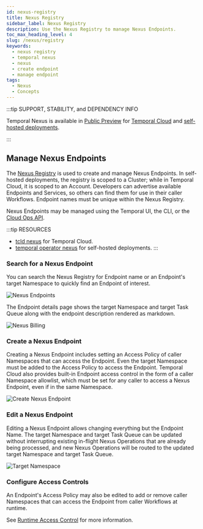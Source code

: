 ```yaml
---
id: nexus-registry
title: Nexus Registry
sidebar_label: Nexus Registry
description: Use the Nexus Registry to manage Nexus Endpoints.
toc_max_heading_level: 4
slug: /nexus/registry
keywords:
  - nexus registry
  - temporal nexus
  - nexus
  - create endpoint
  - manage endpoint
tags:
  - Nexus
  - Concepts
---
```


:::tip SUPPORT, STABILITY, and DEPENDENCY INFO

Temporal Nexus is available in [Public Preview](/evaluate/development-production-features/release-stages#public-preview) for [Temporal Cloud](/cloud/nexus) and [self-hosted deployments](/production-deployment/self-hosted-guide/nexus).

:::

## Manage Nexus Endpoints

The [Nexus Registry](/glossary#nexus-registry) is used to create and manage Nexus Endpoints.
In self-hosted deployments, the registry is scoped to a Cluster; while in Temporal Cloud, it is scoped to an Account.
Developers can advertise available Endpoints and Services, so others can find them for use in their caller Workflows.
Endpoint names must be unique within the Nexus Registry.

Nexus Endpoints may be managed using the Temporal UI, the CLI, or the [Cloud Ops API](/ops).

:::tip RESOURCES
- [tcld nexus](/cloud/tcld/nexus) for Temporal Cloud.
- [temporal operator nexus](/cli/operator#nexus) for self-hosted deployments.
:::

### Search for a Nexus Endpoint


You can search the Nexus Registry for Endpoint name or an Endpoint's target Namespace to quickly find an Endpoint of interest.

![Nexus Endpoints](/img/nexus/nexus-endpoints-ss.png)

The Endpoint details page shows the target Namespace and target Task Queue along with the endpoint description rendered as markdown.

![Nexus Billing](/img/nexus/nexus-billing-ss.png)

### Create a Nexus Endpoint

Creating a Nexus Endpoint includes setting an Access Policy of caller Namespaces that can access the Endpoint.
Even the target Namespace must be added to the Access Policy to access the Endpoint.
Temporal Cloud also provides built-in Endpoint access control in the form of a caller Namespace allowlist, which must be set for any caller to access a Nexus Endpoint, even if in the same Namespace.


![Create Nexus Endpoint](/img/nexus/create-nexus-endpoint-ss.png)

### Edit a Nexus Endpoint

Editing a Nexus Endpoint allows changing everything but the Endpoint Name.
The target Namespace and target Task Queue can be updated without interrupting existing in-flight Nexus Operations that are already being processed, and new Nexus Operations will be routed to the updated target Namespace and target Task Queue.

![Target Namespace](/img/nexus/target-namespace-ss.png)

### Configure Access Controls

An Endpoint's Access Policy may also be edited to add or remove caller Namespaces that can access the Endpoint from caller Workflows at runtime.

See [Runtime Access Control](/nexus/security#runtime-access-control) for more information.
